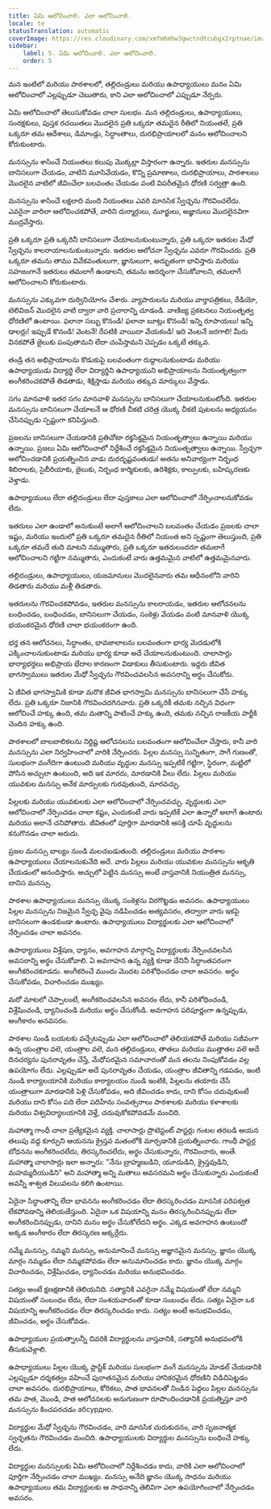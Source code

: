 ```yaml
---
title: ఏమి ఆలోచించాలి. ఎలా ఆలోచించాలి.
locale: te
statusTranslation: automatic
coverImage: https://res.cloudinary.com/xmfm6mhw3gwctndtcubgx2rptnae/image/upload/v1740337243/small_cover_educacion_fundamental_a051170f1c.webp
sidebar:
    label: 5. ఏమి ఆలోచించాలి. ఎలా ఆలోచించాలి.
    order: 5
---
```

మన ఇంటిలో మరియు పాఠశాలలో, తల్లిదండ్రులు మరియు ఉపాధ్యాయులు మనం ఏమి ఆలోచించాలో ఎల్లప్పుడూ చెబుతారు, కాని ఎలా ఆలోచించాలో ఎప్పుడూ నేర్పరు.

ఏమి ఆలోచించాలో తెలుసుకోవడం చాలా సులభం. మన తల్లిదండ్రులు, ఉపాధ్యాయులు, సంరక్షకులు, పుస్తక రచయితలు మొదలైన ప్రతి ఒక్కరూ తమదైన రీతిలో నియంతలే, ప్రతి ఒక్కరూ తమ ఆదేశాలు, డిమాండ్లు, సిద్ధాంతాలు, దురభిప్రాయాలలో మనం ఆలోచించాలని కోరుకుంటారు.

మనస్సును శాసించే నియంతలు కలుపు మొక్కల్లా విస్తారంగా ఉన్నారు. ఇతరుల మనస్సును బానిసలుగా చేయడం, వాటిని మూసివేయడం, కొన్ని ప్రమాణాలు, దురభిప్రాయాలు, పాఠశాలలు మొదలైన వాటిలో జీవించేలా బలవంతం చేయడం వంటి విపరీతమైన ధోరణి సర్వత్రా ఉంది.

మనస్సును శాసించే లక్షలాది మంది నియంతలు ఎవరి మానసిక స్వేచ్ఛను గౌరవించలేదు. ఎవరైనా వారిలా ఆలోచించకపోతే, వారిని దుర్మార్గులు, మూర్ఖులు, అజ్ఞానులు మొదలైనవిగా ముద్రవేస్తారు.

ప్రతి ఒక్కరూ ప్రతి ఒక్కరినీ బానిసలుగా చేయాలనుకుంటున్నారు, ప్రతి ఒక్కరూ ఇతరుల మేధో స్వేచ్ఛను కాలరాయాలనుకుంటున్నారు. ఇతరుల ఆలోచనా స్వేచ్ఛను ఎవరూ గౌరవించరు. ప్రతి ఒక్కరూ తమను తాము వివేకవంతులుగా, జ్ఞానులుగా, అద్భుతంగా భావిస్తారు మరియు సహజంగానే ఇతరులు తమలాగే ఉండాలని, తమను ఆదర్శంగా చేసుకోవాలని, తమలాగే ఆలోచించాలని కోరుకుంటారు.

మనస్సును ఎక్కువగా దుర్వినియోగం చేశారు. వ్యాపారులను మరియు వార్తాపత్రికలు, రేడియో, టెలివిజన్ మొదలైన వాటి ద్వారా వారి ప్రచారాన్ని చూడండి. వాణిజ్య ప్రకటనలు నియంతృత్వ ధోరణిలో ఉంటాయి. ఫలానా సబ్బు కొనండి! ఫలానా బూట్లు కొనండి! ఇన్ని రూపాయలు! ఇన్ని డాలర్లు! ఇప్పుడే కొనండి! వెంటనే! రేపటికి వాయిదా వేయకండి! ఇది వెంటనే జరగాలి! మీరు వినకపోతే జైలుకు పంపుతామని లేదా చంపేస్తామని చెప్పడం ఒక్కటే తక్కువ.

తండ్రి తన అభిప్రాయాలను కొడుకుపై బలవంతంగా రుద్దాలనుకుంటాడు మరియు ఉపాధ్యాయుడు విద్యార్థి లేదా విద్యార్థిని ఉపాధ్యాయుని అభిప్రాయాలను నియంతృత్వంగా అంగీకరించకపోతే తిడతాడు, శిక్షిస్తాడు మరియు తక్కువ మార్కులు వేస్తాడు.

సగం మానవాళి ఇతర సగం మానవాళి మనస్సును బానిసలుగా చేయాలనుకుంటోంది. ఇతరుల మనస్సును బానిసలుగా చేయాలనే ఆ ధోరణి చీకటి చరిత్ర యొక్క చీకటి పుటలను అధ్యయనం చేసినప్పుడు స్పష్టంగా కనిపిస్తుంది.

ప్రజలను బానిసలుగా చేయడానికి ప్రతిచోటా రక్తసిక్తమైన నియంతృత్వాలు ఉన్నాయి మరియు ఉన్నాయి. ప్రజలు ఏమి ఆలోచించాలో నిర్దేశించే రక్తసిక్తమైన నియంతృత్వాలు ఉన్నాయి. స్వేచ్ఛగా ఆలోచించడానికి ప్రయత్నించిన వాడు దురదృష్టవంతుడు! అతను అనివార్యంగా నిర్బంధ శిబిరాలకు, సైబీరియాకు, జైలుకు, నిర్బంధ కార్మికులకు, ఉరిశిక్షకు, కాల్పులకు, బహిష్కరణకు వెళ్తాడు.

ఉపాధ్యాయులు లేదా తల్లిదండ్రులు లేదా పుస్తకాలు ఎలా ఆలోచించాలో నేర్పించాలనుకోవడం లేదు.

ఇతరులు ఎలా ఉండాలో అనుకుంటే అలాగే ఆలోచించాలని బలవంతం చేయడం ప్రజలకు చాలా ఇష్టం, మరియు ఇందులో ప్రతి ఒక్కరూ తమదైన రీతిలో నియంత అని స్పష్టంగా తెలుస్తుంది, ప్రతి ఒక్కరూ తమదే తుది మాటని నమ్ముతారు, ప్రతి ఒక్కరూ ఇతరులందరూ తమలాగే ఆలోచించాలని గట్టిగా నమ్ముతారు, ఎందుకంటే వారు ఉత్తమమైన వాటిలో ఉత్తమమైనవారు.

తల్లిదండ్రులు, ఉపాధ్యాయులు, యజమానులు మొదలైనవారు తమ ఆధీనంలోని వారిని తిడతారు మరియు మళ్లీ తిడతారు.

ఇతరులను గౌరవించకపోవడం, ఇతరుల మనస్సును కాలరాయడం, ఇతరుల ఆలోచనలను బంధించడం, బంధించడం, బానిసలుగా చేయడం, సంకెళ్లు వేయడం వంటి మానవాళి యొక్క భయంకరమైన ధోరణి చాలా భయంకరంగా ఉంది.

భర్త తన ఆలోచనలు, సిద్ధాంతం, భావజాలాలను బలవంతంగా భార్య మెదడులోకి ఎక్కించాలనుకుంటాడు మరియు భార్య కూడా అదే చేయాలనుకుంటుంది. చాలాసార్లు భార్యాభర్తలు అభిప్రాయ భేదాల కారణంగా విడాకులు తీసుకుంటారు. ఇద్దరు జీవిత భాగస్వాములు ఇతరుల మేధో స్వేచ్ఛను గౌరవించవలసిన అవసరాన్ని అర్థం చేసుకోరు.

ఏ జీవిత భాగస్వామికి కూడా మరొక జీవిత భాగస్వామి మనస్సును బానిసలుగా చేసే హక్కు లేదు. ప్రతి ఒక్కరూ నిజానికి గౌరవించదగినవారు. ప్రతి ఒక్కరికీ తమకు నచ్చిన విధంగా ఆలోచించే హక్కు ఉంది, తమ మతాన్ని పాటించే హక్కు ఉంది, తమకు నచ్చిన రాజకీయ పార్టీకి చెందిన హక్కు ఉంది.

పాఠశాలలో బాలబాలికలను నిర్దిష్ట ఆలోచనలను బలవంతంగా ఆలోచించేలా చేస్తారు, కానీ వారి మనస్సును ఎలా నిర్వహించాలో వారికి నేర్పించరు. పిల్లల మనస్సు సున్నితంగా, సాగే గుణంతో, సులభంగా వంగేదిగా ఉంటుంది మరియు వృద్ధుల మనస్సు ఇప్పటికే గట్టిగా, స్థిరంగా, మట్టిలో పోసిన అచ్చులా ఉంటుంది, అది ఇక మారదు, మారడానికి వీలు లేదు. పిల్లలు మరియు యువకుల మనస్సు అనేక మార్పులకు గురవుతుంది, మారవచ్చు.

పిల్లలకు మరియు యువకులకు ఎలా ఆలోచించాలో నేర్పించవచ్చు. వృద్ధులకు ఎలా ఆలోచించాలో నేర్పించడం చాలా కష్టం, ఎందుకంటే వారు ఇప్పటికే ఎలా ఉన్నారో అలాగే ఉంటారు మరియు అలానే చనిపోతారు. జీవితంలో పూర్తిగా మారడానికి ఆసక్తి చూపే వృద్ధులను కనుగొనడం చాలా అరుదు.

ప్రజల మనస్సు బాల్యం నుండి మలచబడుతుంది. తల్లిదండ్రులు మరియు పాఠశాల ఉపాధ్యాయులు చేయాలనుకునేది అదే. వారు పిల్లలు మరియు యువకుల మనస్సును ఆకృతి చేయడంలో ఆనందిస్తారు. అచ్చులో పెట్టిన మనస్సు అంటే వాస్తవానికి నియంత్రిత మనస్సు, బానిస మనస్సు.

పాఠశాల ఉపాధ్యాయులు మనస్సు యొక్క సంకెళ్లను విరగొట్టడం అవసరం. ఉపాధ్యాయులు పిల్లల మనస్సును నిజమైన స్వేచ్ఛ వైపు నడిపించడం అత్యవసరం, తద్వారా వారు ఇకపై బానిసలుగా ఉండకుండా ఉంటారు. ఉపాధ్యాయులు విద్యార్థులకు ఎలా ఆలోచించాలో నేర్పించడం చాలా అవసరం.

ఉపాధ్యాయులు విశ్లేషణ, ధ్యానం, అవగాహన మార్గాన్ని విద్యార్థులకు నేర్పించవలసిన అవసరాన్ని అర్థం చేసుకోవాలి. ఏ అవగాహన ఉన్న వ్యక్తి కూడా దేనినీ సిద్ధాంతపరంగా అంగీకరించకూడదు. అంగీకరించే ముందు మొదట పరిశోధించడం చాలా అవసరం. అర్థం చేసుకోవడం, విచారించడం ముఖ్యం.

మరో మాటలో చెప్పాలంటే, అంగీకరించవలసిన అవసరం లేదు, కానీ పరిశోధించండి, విశ్లేషించండి, ధ్యానించండి మరియు అర్థం చేసుకోండి. అవగాహన పరిపూర్ణంగా ఉన్నప్పుడు, అంగీకారం అనవసరం.

పాఠశాల నుండి బయటకు వచ్చేటప్పుడు ఎలా ఆలోచించాలో తెలియకపోతే మరియు సజీవంగా ఉన్న యంత్రాల వలె, యంత్రాల వలె, మన తల్లిదండ్రులు, తాతలు మరియు ముత్తాతల వలె అదే దినచర్యను పునరావృతం చేస్తే, మేధోపరమైన సమాచారంతో మన తలను నింపుకోవడం వల్ల ఉపయోగం లేదు. ఎల్లప్పుడూ అదే పునరావృతం చేయడం, యంత్రాల జీవితాన్ని గడపడం, ఇంటి నుండి కార్యాలయానికి మరియు కార్యాలయం నుండి ఇంటికి, పిల్లలను తయారు చేసే యంత్రాలుగా మారడానికి పెళ్లి చేసుకోవడం, అది జీవించడం కాదు, దాని కోసం చదువుకుంటే మరియు దాని కోసం పది లేదా పదిహేను సంవత్సరాలు పాఠశాలకు మరియు కళాశాలకు మరియు విశ్వవిద్యాలయానికి వెళ్తే, చదువుకోకపోవడమే మంచిది.

మహాత్మా గాంధీ చాలా ప్రత్యేకమైన వ్యక్తి. చాలాసార్లు ప్రొటెస్టంట్ పాస్టర్లు గంటల తరబడి ఆయన తలుపు వద్ద కూర్చుని ఆయనను క్రైస్తవ మతంలోకి మార్చడానికి ప్రయత్నించారు. గాంధీ పాస్టర్ల బోధనను అంగీకరించలేదు, తిరస్కరించలేదు, అర్థం చేసుకున్నారు, గౌరవించారు, అంతే. మహాత్మా చాలాసార్లు ఇలా అన్నారు: "నేను బ్రాహ్మణుడిని, యూదుడిని, క్రైస్తవుడిని, మహమ్మదీయుడిని" అని మహాత్మా అన్ని మతాలు అవసరమని అర్థం చేసుకున్నారు ఎందుకంటే అవన్నీ శాశ్వత విలువలను కలిగి ఉంటాయి.

ఏదైనా సిద్ధాంతాన్ని లేదా భావనను అంగీకరించడం లేదా తిరస్కరించడం మానసిక పరిపక్వత లేకపోవడాన్ని తెలియజేస్తుంది. ఏదైనా ఒక విషయాన్ని మనం తిరస్కరించినప్పుడు లేదా అంగీకరించినప్పుడు, దానిని మనం అర్థం చేసుకోలేదని అర్థం. ఎక్కడ అవగాహన ఉంటుందో అక్కడ అంగీకారం లేదా తిరస్కరణ అక్కర్లేదు.

నమ్మే మనస్సు, నమ్మని మనస్సు, అనుమానించే మనస్సు అజ్ఞానమైన మనస్సు. జ్ఞానం యొక్క మార్గం నమ్మడం లేదా నమ్మకపోవడం లేదా అనుమానించడం కాదు. జ్ఞానం యొక్క మార్గం విచారించడం, విశ్లేషించడం, ధ్యానించడం మరియు అనుభవించడం.

సత్యం అంటే క్షణక్షణానికి తెలియనిది. సత్యానికి ఎవరైనా నమ్మే విషయంతో లేదా నమ్మని విషయంతో సంబంధం లేదు, లేదా సంశయవాదంతో కూడా సంబంధం లేదు. సత్యం ఏదైనా ఒక విషయాన్ని అంగీకరించడం లేదా తిరస్కరించడం కాదు. సత్యం అంటే అనుభవించడం, జీవించడం, అర్థం చేసుకోవడం.

ఉపాధ్యాయుల ప్రయత్నాలన్నీ చివరికి విద్యార్థులను వాస్తవానికి, సత్యానికి అనుభవంలోకి తీసుకువెళ్లాలి.

ఉపాధ్యాయులు పిల్లల యొక్క ప్లాస్టిక్ మరియు సులభంగా వంగే మనస్సును మోడల్ చేయడానికి ఎల్లప్పుడూ దర్శకత్వం వహించే పురాతనమైన మరియు హానికరమైన ధోరణిని విడిచిపెట్టడం చాలా అవసరం. దురభిప్రాయాలు, కోరికలు, పాత భావనలతో నిండిన పెద్దలు పిల్లల మనస్సును తమ పాత, మొండి, పాత ఆలోచనలకు అనుగుణంగా రూపొందించడానికి ప్రయత్నిస్తూ వారి మనస్సును కించపరచడం абсурдно.

విద్యార్థుల మేధో స్వేచ్ఛను గౌరవించడం, వారి మానసిక చురుకుదనం, వారి సృజనాత్మక స్వచ్ఛతను గౌరవించడం మంచిది. ఉపాధ్యాయులకు విద్యార్థుల మనస్సును బంధించే హక్కు లేదు.

విద్యార్థుల మనస్సులకు ఏమి ఆలోచించాలో నిర్దేశించడం కాదు, వారికి ఎలా ఆలోచించాలో పూర్తిగా నేర్పించడం చాలా ముఖ్యం. మనస్సు అనేది జ్ఞానం యొక్క సాధనం మరియు ఉపాధ్యాయులు తమ విద్యార్థులకు ఆ సాధనాన్ని తెలివిగా ఎలా ఉపయోగించాలో నేర్పించడం అవసరం.

